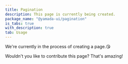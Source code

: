 ```yaml
---
title: Pagination
description: This page is currently being created.
package_name: "@yamada-ui/pagination"
is_tabs: true
with_description: true
tab: Usage
---
```


We're currently in the process of creating a page.😘

Wouldn't you like to contribute this page? That's amazing!
